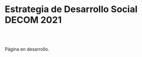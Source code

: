 
# Estrategia de Desarrollo Social DECOM 2021 {.tabset}

<br>
<br>
<p align="justify">Página en desarrollo.</p>
</br>